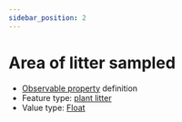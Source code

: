 ```yaml
---
sidebar_position: 2
---
```



# Area of litter sampled

- [Observable property](/viewers/dawe-vocabs?uri=https://linked.data.gov.au/def/test/dawe-cv/87709af7-edbf-43a8-a507-d6e5b6bd1b58) definition
- Feature type: [plant litter](http://linked.data.gov.au/def/tern-cv/e6ed6e58-5916-4d31-9ed5-109ab3436fce)
- Value type: [Float](https://w3id.org/tern/ontologies/tern/Float)


<Example protocolModule="invertebrate-leaf-litter-extraction" observableProperty="https://linked.data.gov.au/def/test/dawe-cv/87709af7-edbf-43a8-a507-d6e5b6bd1b58" />
